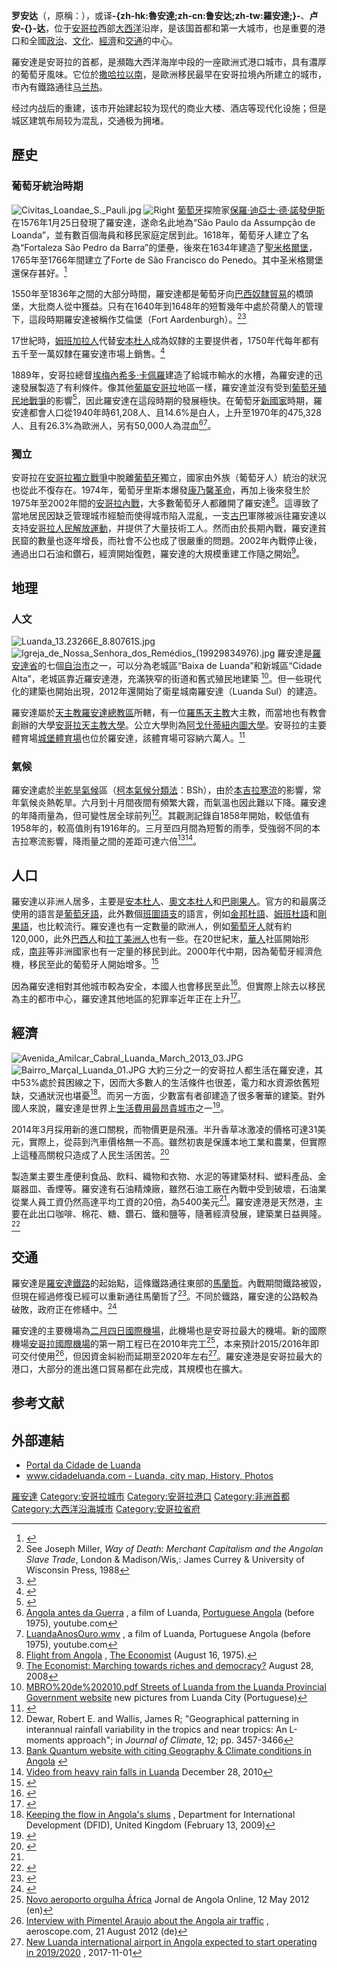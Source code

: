 {{NoteTA
|G1=地名
}}
{{Otheruses|subject=安哥拉的一個城市|other=國家|盧旺達}}
{{Coord|8|50|18|S|13|14|04|E|region:AO_type:city|display=title}}
<!-- Infobox begins -->
{{Infobox settlement
|name          =罗安达
|other_name    = São Paulo da Assunção de Luanda
|settlement_type   = 市
|native_name            =<!-- for cities whose native name is not in English -->
|nickname               =
|motto                  =
|image_skyline          = Luanda Collage.png
|imagesize              = 300px
|image_caption          = 
|image_flag             =
|flag_size              =
|seal_size              =
|image_shield           =
|shield_size            =
|city_logo              =
|citylogo_size          =
|image_map              =
|mapsize                =
|map_caption            =
|image_map1             =
|mapsize1               =
|map_caption1           =
|image_dot_map          =
|dot_mapsize            =
|dot_map_caption        =
|dot_x =  |dot_y        =
|pushpin_map            = Angola
|pushpin_label_position =<!-- the position of the pushpin label: left, right, top, bottom, none -->
|pushpin_map_caption    =在安哥拉的位置
|pushpin_mapsize        =300
|coordinates_region     =AO
|subdivision_type       =國家
|subdivision_name       ={{flag|Angola}}
|subdivision_type1      = [[安哥拉行政區劃|省]]
|subdivision_name1      =[[羅安達省|羅安達省]]
|government_footnotes   =
|government_type        =
|leader_title           =
|leader_name            =
|leader_title1          =<!-- for places with, say, both a mayor and a city manager -->
|leader_name1           =
|leader_title2          =
|leader_name2           =
|leader_title3          =
|leader_name3           =
|leader_title4          =
|leader_name4           =
|established_title      =成立於
|established_date       =1575年
|established_title2     =<!-- Incorporated (town) -->
|established_date2      =
|established_title3     =<!-- Incorporated (city) -->
|established_date3      =
|area_magnitude         =
|unit_pref              =<!--Enter: Imperial, if Imperial (metric) is desired-->
|area_footnotes         =
|area_total_km2         = 116
|area_land_km2          =<!--See table @ Template:Infobox Settlement for details on automatic unit conversion-->
|area_water_km2         =
|area_total_sq_mi       =
|area_land_sq_mi        =
|area_water_sq_mi       =
|area_water_percent     =
|area_urban_km2         =
|area_urban_sq_mi       =
|area_metro_km2         = 1,876
|area_metro_sq_mi       =
|population_as_of       = 2019 
|population_footnotes   =<ref>{{cite web |url=http://citypopulation.de/php/angola-admin.php |title=Archived copy |accessdate=2018-02-12 |url-status=live |archiveurl=https://web.archive.org/web/20180212142147/http://citypopulation.de/php/angola-admin.php |archivedate=2018-02-12 }} Citypopulation reporting on Instituto Nacional de Estatística, República de Angola (web) projection july 2019</ref>
|population_note        =2019
|population_total       = 2571861 <ref name="ReferenceA">Instituto Nacional de Estatística, República de Angola.</ref> 
|population_density_km2 =auto
|population_density_sq_mi       =
|population_metro  = 8069612
|population_density_metro_km2   = auto
|population_density_metro_sq_mi =
|population_urban               = 
|population_density_urban_km2   = 
|population_density_urban_sq_mi =
|population_blank1_title        =
|population_blank1              =
|population_density_blank1_km2  =
|population_density_blank1_sq_mi=
|timezone               = +1
|utc_offset             =
|timezone_DST           =
|utc_offset_DST         =
|latd=8 |latm=50 |lats=18 |latNS=S
|longd=13 |longm=14 |longs=4 |longEW=E
|elevation_footnotes    =<!--for references: use <ref> </ref> tags-->
|elevation_m            = 6
|elevation_ft           =
|postal_code_type       =<!-- enter ZIP code, Postcode, Post code, Postal code... -->
|postal_code            =
|area_code              =
|blank_name             =
|blank_info             =
|blank1_name            =
|blank1_info            =
|website                =
|footnotes              =
}} 
'''罗安达'''（{{lang-pt|Luanda}}，原稱：{{lang|pt|São Paulo da Assunção de Loanda}}），或译'''-{zh-hk:魯安達;zh-cn:鲁安达;zh-tw:羅安達;}-'''、'''卢安-{}-达'''，位于[[安哥拉|安哥拉]]西部[[大西洋|大西洋]]沿岸，是该国首都和第一大城市，也是重要的港口和全國[[政治|政治]]、[[文化|文化]]、[[經濟|經濟]]和[[交通|交通]]的中心。

羅安達是安哥拉的首都，是瀕臨大西洋海岸中段的一座歐洲式港口城市，具有濃厚的葡萄牙風味。它位於[[撒哈拉沙漠以南的非洲|撒哈拉以南]]，是歐洲移民最早在安哥拉境內所建立的城市，市內有鐵路通往[[马兰热|马兰热]]。

经过内战后的重建，该市开始建起较为现代的商业大楼、酒店等现代化设施；但是城区建筑布局较为混乱，交通极为拥堵。

==歷史==
===葡萄牙統治時期===
[[File:Civitas_Loandae_S._Pauli.jpg|left]]
[[File:Luanda1883.jpg|Right]]
[[葡萄牙|葡萄牙]]探險家[[保羅·迪亞士·德·諾發伊斯|保羅·迪亞士·德·諾發伊斯]]在1576年1月25日發現了羅安達，遂命名此地為“São Paulo da Assumpção de Loanda”，並有數百個海員和移民家庭定居到此。1618年，葡萄牙人建立了名為“Fortaleza São Pedro da Barra”的堡壘，後來在1634年建造了[[聖米格爾堡|聖米格爾堡]]，1765年至1766年間建立了Forte de São Francisco do Penedo。其中圣米格爾堡還保存甚好。<ref>{{cite web |url=http://www.colonialvoyage.com/remainP.html |title=Portuguese Colonial Remains |publisher=Colonialvoyage.com |date= |accessdate=2011-04-17 |deadurl=yes |archiveurl=https://web.archive.org/web/20101225142326/http://www.colonialvoyage.com/remainP.html |archivedate=2010-12-25 }}</ref>

1550年至1836年之間的大部分時間，羅安達都是葡萄牙向[[殖民地巴西|巴西]][[安哥拉奴隸貿易|奴隸貿易]]的橋頭堡，大批商人從中獲益。只有在1640年到1648年的短暫幾年中處於荷蘭人的管理下，這段時期羅安達被稱作艾倫堡（Fort Aardenburgh）。<ref>See Joseph Miller, ''Way of Death: Merchant Capitalism and the Angolan Slave Trade'', London & Madison/Wis,: James Currey & University of Wisconsin Press, 1988</ref><ref>{{cite book |url=http://www.h-net.org/reviews/showrev.cgi?path=13661080113274 |title=João C. Curto. Álcool e Escravos: O Comércio Luso-Brasileiro do Álcool em Mpinda, Luanda e Benguela durante o Tráfico Atlântico de Escravos (c. 1480-1830) e o Seu Impacto nas Sociedades da África Central Ocidental. Translated by Márcia Lameirinhas. Tempos e Espaços Africanos Series, vol. 3. Lisbon: Editora Vulgata |isbn=978-972-8427-24-5 |publisher=H-net.org |year=2002 |access-date=2014-05-20 |archive-url=https://web.archive.org/web/20050122054905/http://www.h-net.org/reviews/showrev.cgi?path=13661080113274 |archive-date=2005-01-22 |dead-url=yes }}</ref>

17世紀時，[[姆班加拉人|姆班加拉人]]代替[[安本杜人|安本杜人]]成為奴隸的主要提供者，1750年代每年都有五千至一萬奴隸在羅安達市場上銷售。<ref name=a>{{cite book|last=Njoku|first=Onwuka N.|year=1997|title=Mbundu|url=https://archive.org/details/mbundu00njok|pages=[https://archive.org/details/mbundu00njok/page/38 38]–39}}</ref>

1889年，安哥拉總督[[埃梅內希多·卡佩羅|埃梅內希多·卡佩羅]]建造了給城市輸水的水槽，為羅安達的迅速發展製造了有利條件。像其他[[葡屬安哥拉|葡屬安哥拉]]地區一樣，羅安達並沒有受到[[葡萄牙殖民地戰爭|葡萄牙殖民地戰爭]]的影響<ref name="sister">{{cite web |url=http://www.pbh.gov.br/bh-internacional/bhz-acordos_irmas.htm |title=Mayor's International Council Sister Cities Program |publisher=Belo Horizonte, Minas Gerais |accessdate=2008-08-18 |archiveurl=https://web.archive.org/web/20071223020811/http://www.pbh.gov.br/bh-internacional/bhz-acordos_irmas.htm |archivedate=2007年12月23日 |deadurl=yes }}</ref>，因此羅安達在這段時期的發展極快。在葡萄牙[[新國家_(葡萄牙)|新國家]]時期，羅安達都會人口從1940年時61,208人、且14.6%是白人，上升至1970年的475,328人、且有26.3%為歐洲人，另有50,000人為混血<ref>[http://www.youtube.com/watch?v=RsD7bjz6ILY Angola antes da Guerra] {{Wayback|url=http://www.youtube.com/watch?v=RsD7bjz6ILY |date=20210208172606 }}, a film of Luanda, [[Portuguese_Angola|Portuguese Angola]] (before 1975), youtube.com</ref><ref>[http://www.youtube.com/watch?v=U-PY1Z0_Ee8 LuandaAnosOuro.wmv] {{Wayback|url=http://www.youtube.com/watch?v=U-PY1Z0_Ee8 |date=20210208172545 }}, a film of Luanda, Portuguese Angola (before 1975), youtube.com</ref>。

===獨立===
安哥拉在[[安哥拉獨立戰爭|安哥拉獨立戰爭]]中脫離[[葡萄牙|葡萄牙]]獨立，國家由外族（葡萄牙人）統治的狀況也從此不復存在。1974年，葡萄牙里斯本爆發[[康乃馨革命|康乃馨革命]]，再加上後來發生於1975年至2002年間的[[安哥拉內戰|安哥拉內戰]]，大多數葡萄牙人都離開了羅安達<ref>[http://www.economist.com/world/mideast-africa/displayStory.cfm?story_id=12079340 Flight from Angola] {{Wayback|url=http://www.economist.com/world/mideast-africa/displayStory.cfm?story_id=12079340 |date=20130723131954 }}, [[The_Economist|The Economist]] (August 16, 1975).</ref>。這導致了當地居民因缺乏管理城市經驗而使得城市陷入混亂，一支[[古巴|古巴]]軍隊被派往羅安達以支持[[安哥拉人民解放運動|安哥拉人民解放運動]]，并提供了大量技術工人。然而由於長期內戰，羅安達貧民窟的數量也逐年增長，而社會不公也成了很嚴重的問題。2002年內戰停止後，通過出口石油和鑽石，經濟開始復甦，羅安達的大規模重建工作隨之開始<ref>[http://www.economist.com/node/12009946?story_id=12009946 The Economist: Marching towards riches and democracy?] {{Wayback|url=http://www.economist.com/node/12009946?story_id=12009946 |date=20110920042156 }} August 28, 2008</ref>。

==地理==
===人文===
[[File:Luanda_13.23266E_8.80761S.jpg|thumb]]
[[File:Igreja_de_Nossa_Senhora_dos_Remédios_(19929834976).jpg|thumb]]
羅安達是[[羅安達省|羅安達省]]的七個[[安哥拉自治市列表|自治市]]之一，可以分為老城區“Baixa de Luanda”和新城區“Cidade Alta”，老城區靠近羅安達港，充滿狹窄的街道和舊式殖民地建築 <ref>[http://www.gpl.gv.ao/Revista/VIAS%20DE%20LUANDA%20-%20Relat%C3%B3rio%20de%20Actividades%20n%C2%BA29%20-%20NOVEMBRO%20e%20DEZEom MBRO%20de%202010.pdf Streets of Luanda from the Luanda Provincial Government website]{{dead link|date=2018年1月 |bot=InternetArchiveBot |fix-attempted=yes }} new pictures from Luanda City (Portuguese)</ref>。但一些現代化的建築也開始出現，2012年還開始了衛星城南羅安達（Luanda Sul）的建造。

羅安達屬於[[天主教羅安達總教區|天主教羅安達總教區]]所轄，有一位[[羅馬天主教|羅馬天主教]]大主教，而當地也有教會創辦的大學[[安哥拉天主教大學|安哥拉天主教大學]]。公立大學則為[[阿戈什蒂紐内圖大學|阿戈什蒂紐内圖大學]]。安哥拉的主要體育場[[城堡體育場|城堡體育場]]也位於羅安達，該體育場可容納六萬人。<ref>{{Cite web |url=http://www.zerozero.pt/estadio.php?id=1064 |title=Estádio da Cidadela |accessdate=2014-05-20 |archive-date=2014-05-04 |archive-url=https://web.archive.org/web/20140504213205/http://www.zerozero.pt/estadio.php?id=1064 |dead-url=yes }}</ref>

===氣候===
羅安達處於[[半乾旱氣候|半乾旱氣候]]區（[[柯本氣候分類法|柯本氣候分類法]]：BSh），由於[[本吉拉寒流|本吉拉寒流]]的影響，常年氣候炎熱乾旱。六月到十月間夜間有頻繁大霧，而氣溫也因此難以下降。羅安達的年降雨量為{{convert|323|mm|in|1}}，但可變性居全球前列<ref>Dewar, Robert E. and Wallis, James R; "Geographical patterning in interannual rainfall variability in the tropics and near tropics: An L-moments approach"; in ''Journal of Climate'', 12; pp. 3457-3466</ref>。其觀測記錄自1858年開始，較低值有1958年的{{convert|55|mm|in}}，較高值則有1916年的{{convert|851|mm|in}}。三月至四月間為短暫的雨季，受強弱不同的本吉拉寒流影響，降雨量之間的差距可達六倍<ref>[http://www.bancoquantum.com/en/angola/overview/geography-a-climate Bank Quantum website with citing Geography & Climate conditions in Angola] {{webarchive|url=https://web.archive.org/web/20170130172748/http://www.bancoquantum.com/en/angola/overview/geography-a-climate |date=2017-01-30 }}</ref><ref>[http://traveltoafrica.info/chuva-em-luanda-angola.html Video from heavy rain falls in Luanda] {{Wayback|url=http://traveltoafrica.info/chuva-em-luanda-angola.html |date=20120727171345 }} December 28, 2010</ref>。

{{Weather box|location = 羅安達
|metric first = yes
|single line = yes
|Jan record high C = 32.8
|Feb record high C = 35.0
|Mar record high C = 35.0
|Apr record high C = 34.4
|May record high C = 36.1
|Jun record high C = 31.7
|Jul record high C = 29.4
|Aug record high C = 28.3
|Sep record high C = 28.9
|Oct record high C = 31.7
|Nov record high C = 36.7
|Dec record high C = 34.4
|year record high C = 36.7
|Jan high C = 28.3
|Feb high C = 29.4
|Mar high C = 30.0
|Apr high C = 29.4
|May high C = 27.8
|Jun high C = 25.0
|Jul high C = 23.3
|Aug high C = 23.3
|Sep high C = 24.4
|Oct high C = 26.1
|Nov high C = 27.8
|Dec high C = 28.3
|year high C = 26.9
|Jan mean C = 25.8
|Feb mean C = 26.7
|Mar mean C = 27.0
|Apr mean C = 26.7
|May mean C = 25.3
|Jun mean C = 22.5
|Jul mean C = 20.8
|Aug mean C = 20.6
|Sep mean C = 21.9
|Oct mean C = 23.9
|Nov mean C = 25.3
|Dec mean C = 25.8
|year mean C = 24.4
|Jan low C = 23.3
|Feb low C = 23.9
|Mar low C = 23.9
|Apr low C = 23.9
|May low C = 22.8
|Jun low C = 20.0
|Jul low C = 18.3
|Aug low C = 17.8
|Sep low C = 19.4
|Oct low C = 21.7
|Nov low C = 22.8
|Dec low C = 23.3
|year low C = 21.8
|Jan record low C = 20.6
|Feb record low C = 21.1
|Mar record low C = 21.1
|Apr record low C = 21.1
|May record low C = 17.8
|Jun record low C = 15.0
|Jul record low C = 14.4
|Aug record low C = 14.4
|Sep record low C = 16.7
|Oct record low C = 18.3
|Nov record low C = 20.0
|Dec record low C = 19.4
|year record low C = 14.4
|Jan precipitation mm = 25.4
|Feb precipitation mm = 35.6
|Mar precipitation mm = 76.2
|Apr precipitation mm = 116.8
|May precipitation mm = 12.7
|Jun precipitation mm = 1.3
|Jul precipitation mm = 0.0
|Aug precipitation mm = 1.3
|Sep precipitation mm = 2.5
|Oct precipitation mm = 5.1
|Nov precipitation mm = 27.9
|Dec precipitation mm = 20.3
|year precipitation mm = 325.1
|Jan humidity = 77.5
|Feb humidity = 75.5
|Mar humidity = 77.0
|Apr humidity = 79.5
|May humidity = 79.5
|Jun humidity = 78.5
|Jul humidity = 79.5
|Aug humidity = 81.0
|Sep humidity = 80.0
|Oct humidity = 79.0
|Nov humidity = 78.0
|Dec humidity = 77.0
|year humidity = 78.5
|unit precipitation days = 0.1 mm
|Jan precipitation days = 3
|Feb precipitation days = 3
|Mar precipitation days = 6
|Apr precipitation days = 8
|May precipitation days = 2
|Jun precipitation days = 0
|Jul precipitation days = 0
|Aug precipitation days = 0
|Sep precipitation days = 1
|Oct precipitation days = 2
|Nov precipitation days = 4
|Dec precipitation days = 3
|year precipitation days = 32
|Jan sun = 217
|Feb sun = 198
|Mar sun = 217
|Apr sun = 180
|May sun = 217
|Jun sun = 210
|Jul sun = 155
|Aug sun = 155
|Sep sun = 150
|Oct sun = 155
|Nov sun = 180
|Dec sun = 186
|year sun = 2220
|source 1 = Sistema de Clasificación Bioclimática Mundial<ref name=extremes>{{cite web
  |url = http://www.ucm.es/info/cif/station/an-luand.htm
  |title = Angola - Luanda New
  |publisher = Centro de Investigaciones Fitosociológicas
  |language = es
  |accessdate = January 8, 2013
  |archive-date = 2013-02-04
  |archive-url = https://web.archive.org/web/20130204180127/http://www.ucm.es/info/cif/station/an-luand.htm
  |dead-url = no
  }}</ref>
|source 2 = BBC Weather <ref name="weather1">{{cite web
| url = http://www.bbc.co.uk/weather/2240449
| title = Average Conditions Luanda, Angola
| accessdate = January 8, 2013
| publisher = BBC Weather
| archive-date = 2021-02-08
| archive-url = https://web.archive.org/web/20210208172612/https://www.bbc.co.uk/weather/2240449
| dead-url = no
}}</ref>
|date=August 2010
}}

==人口==

{{Main|安哥拉人口}}
羅安達以非洲人居多，主要是[[安本杜人|安本杜人]]、[[奧文本杜人|奧文本杜人]]和[[巴剛果人|巴剛果人]]。官方的和最廣泛使用的語言是[[葡萄牙語|葡萄牙語]]，此外數個[[班圖語支|班圖語支]]的語言，例如[[金邦杜語|金邦杜語]]、[[姆班杜語|姆班杜語]]和[[剛果語|剛果語]]，也比較流行。羅安達也有一定數量的歐洲人，例如[[葡萄牙人|葡萄牙人]]就有約120,000，此外[[巴西人|巴西人]]和[[拉丁美洲人|拉丁美洲人]]也有一些。在20世紀末，[[華人|華人]]社區開始形成，[[南非|南非]]等非洲國家也有一定量的移民到此。2000年代中期，因為葡萄牙經濟危機，移民至此的葡萄牙人開始增多。<ref>{{cite news | url=http://www.guardian.co.uk/world/2012/sep/16/portuguese-exodus-angola-el-dorado | location=London | work=The Guardian | first=David | last=Smith | title=Portuguese escape austerity and find a new El Dorado in Angola | date=2012-09-16 | accessdate=2014-05-20 | archive-date=2012-10-11 | archive-url=https://web.archive.org/web/20121011162746/http://www.guardian.co.uk/world/2012/sep/16/portuguese-exodus-angola-el-dorado | dead-url=no }}</ref>

因為羅安達相對其他城市較為安全，本國人也會移民至此<ref>{{cite news |url=http://www.washingtonpost.com/wp-adv/specialsales/spotlight/angola/article8.html |title=International Spotlight: Angola |publisher=Washingtonpost.com |date= |accessdate=2011-04-17 |archive-date=2021-02-08 |archive-url=https://web.archive.org/web/20210208172709/https://www.washingtonpost.com/wp-adv/specialsales/spotlight/angola/article8.html |dead-url=no }}</ref>。但實際上除去以移民為主的都市中心，羅安達其他地區的犯罪率近年正在上升<ref>{{cite web |author=John Pike |url=http://www.globalsecurity.org/military/library/news/2006/03/mil-060314-irin01.htm |title=ANGOLA: Easy access to guns concern as election nears |publisher=Globalsecurity.org |date=2006-03-13 |accessdate=2011-04-17 |archive-date=2012-01-19 |archive-url=https://web.archive.org/web/20120119044508/http://www.globalsecurity.org/military/library/news/2006/03/mil-060314-irin01.htm |dead-url=no }}</ref>。

==經濟==
[[File:Avenida_Amilcar_Cabral_Luanda_March_2013_03.JPG|thumb]]
{{See also|安哥拉經濟}}[[File:Bairro_Marçal_Luanda_01.JPG|thumb]]
大約三分之一的安哥拉人都生活在羅安達，其中53%處於貧困線之下，因而大多數人的生活條件也很差，電力和水資源依舊短缺，交通狀況也堪憂<ref>[http://www.dfid.gov.uk/Media-Room/Case-Studies/2009/Keeping-the-flow-in-Angolas-slums/ Keeping the flow in Angola's slums] {{webarchive|url=https://web.archive.org/web/20090715122124/http://www.dfid.gov.uk/Media-Room/Case-Studies/2009/Keeping-the-flow-in-Angolas-slums/ |date=2009-07-15 }}, Department for International Development (DFID), United Kingdom (February 13, 2009)</ref>。而另一方面，少數富有者卻建造了很多奢華的建築。對外國人來說，羅安達是世界上[[外派員工生活費用最昂貴城市列表|生活費用最昂貴城市]]之一<ref>{{cite web |url=http://www.mercer.com/costoflivingpr |title=Worldwide Cost of Living survey 2010 - City rankings |publisher=www.mercer.com |date= |accessdate=2010-06-29 |archive-date=2011-07-25 |archive-url=https://web.archive.org/web/20110725215323/http://www.mercer.com/costoflivingpr |dead-url=no }}</ref>。

2014年3月採用新的進口關稅，而物價更是飛漲。半升香草冰激凌的價格可達31美元，實際上，從蒜到汽車價格無一不高。雖然初衷是保護本地工業和農業，但實際上這種高關稅只造成了人民生活困苦。<ref name="www.independent.co.uk">{{cite news|url=http://www.independent.co.uk/news/world/africa/angolas-new-import-tariffs-putting-the-squeeze-on-the-poorest-residents-in-one-of-the-worlds-most-expensive-cities-9278530.html|title=Angola's new import tariffs putting the squeeze on the poorest residents in one of the world's most expensive cities|publisher=The Independent|date=2014-04-23|accessdate=2014-05-02|archive-date=2014-04-27|archive-url=https://web.archive.org/web/20140427052726/http://www.independent.co.uk/news/world/africa/angolas-new-import-tariffs-putting-the-squeeze-on-the-poorest-residents-in-one-of-the-worlds-most-expensive-cities-9278530.html|dead-url=no}}</ref>

製造業主要生產便利食品、飲料、織物和衣物、水泥的等建築材料、塑料產品、金屬器皿、香煙等。羅安達有石油精煉廠，雖然石油工廠在內戰中受到破壞，石油業從業人員工資仍然高達平均工資的20倍，為5400美元<ref name="www.independent.co.uk"/>。羅安達港是天然港，主要在此出口咖啡、棉花、糖、鑽石、鐵和鹽等，隨著經濟發展，建築業日益興隆。<ref name="economist.com">{{cite news |url=http://www.economist.com/displaystory.cfm?story_id=10316212 |title=GDP growth: A look ahead |publisher=The Economist |date=2007-12-19 |accessdate=2010-06-28 |archive-date=2010-01-25 |archive-url=https://web.archive.org/web/20100125213302/http://www.economist.com/displaystory.cfm?story_id=10316212 |dead-url=no }}</ref>

==交通==
羅安達是[[羅安達鐵路|羅安達鐵路]]的起始點，這條鐵路通往東部的[[馬蘭哲|馬蘭哲]]。內戰期間鐵路被毀，但現在經過修復已經可以重新通往馬蘭哲了<ref>{{cite web |url=http://www.chinainternationalfund.com/projects1.asp?Id=284 |title=China International Fund Limited |publisher=Chinainternationalfund.com |date= |accessdate=2010-06-28 |archive-url=https://web.archive.org/web/20090618030958/http://www.chinainternationalfund.com/projects1.asp?Id=284 |archive-date=2009-06-18 |dead-url=yes }}</ref>。不同於鐵路，羅安達的公路較為破敗，政府正在修繕中。<ref>{{cite web |url=http://allafrica.com/stories/200808180008.html |title=Angola: Part of Luanda's Highway Complete By December |publisher=allAfrica.com |date=2008-08-15 |accessdate=2010-06-28 |archive-date=2009-10-04 |archive-url=https://web.archive.org/web/20091004173236/http://allafrica.com/stories/200808180008.html |dead-url=no }}</ref>

羅安達的主要機場為[[二月四日國際機場|二月四日國際機場]]，此機場也是安哥拉最大的機場。新的國際機場[[安哥拉國際機場|安哥拉國際機場]]的第一期工程已在2010年完工<ref>[http://jornaldeangola.sapo.ao/20/0/novo_aeroporto_orgulha_africa Novo aeroporto orgulha África]{{dead link|date=2018年4月 |bot=InternetArchiveBot |fix-attempted=yes }} Jornal de Angola Online, 12 May 2012 (en)</ref>，本来預計2015/2016年即可交付使用<ref>[http://www.aeroscope.de/magazin-nachrichten/items/taag-durchstarter-aus-angola#.UFxb6Y2TuV9 Interview with Pimentel Araujo about the Angola air traffic] {{webarchive|url=https://web.archive.org/web/20131203073144/http://www.aeroscope.de/magazin-nachrichten/items/taag-durchstarter-aus-angola |date=2013-12-03 }}, aeroscope.com, 21 August 2012 (de)</ref>，但因資金糾紛而延期至2020年左右<ref>[https://macauhub.com.mo/2017/10/31/pt-novo-aeroporto-internacional-de-luanda-angola-em-funcionamento-em-20192020/ New Luanda international airport in Angola expected to start operating in 2019/2020] {{Wayback|url=https://macauhub.com.mo/2017/10/31/pt-novo-aeroporto-internacional-de-luanda-angola-em-funcionamento-em-20192020/ |date=20210208172721 }}, 2017-11-01</ref>。羅安達港是安哥拉最大的港口，大部分的進出進口貿易都在此完成，其規模也在擴大。

==参考文献==
{{Portal|安哥拉|Flag of Angola.svg}}
{{reflist|2}}

==外部連結==
{{Sister project links|voy=Luanda|Luanda}}
{{wikinews|African Olympians and Paralympians prepare for their London odyssey}}
* [https://web.archive.org/web/20180626051415/http://www.portalluanda.com/ Portal da Cidade de Luanda]
* [http://arquivo.pt/wayback/20081022131423/http%3A//www.cidadeluanda.com/ www.cidadeluanda.com - Luanda, city map, History, Photos]

{{非洲各国首都}}
{{Authority control}}
{{DEFAULTSORT:Luanda}}
[[Category:羅安達|]]
[[Category:安哥拉城市|Category:安哥拉城市]]
[[Category:安哥拉港口|Category:安哥拉港口]]
[[Category:非洲首都|Category:非洲首都]]
[[Category:大西洋沿海城市|Category:大西洋沿海城市]]
[[Category:安哥拉省府|Category:安哥拉省府]]